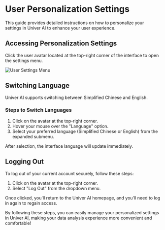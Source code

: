 # User Personalization Settings

This guide provides detailed instructions on how to personalize your settings in Univer AI to enhance your user experience.

## Accessing Personalization Settings

Click the user avatar located at the top-right corner of the interface to open the settings menu.

![User Settings Menu](./user-settings/user-settings.png)

## Switching Language

Univer AI supports switching between Simplified Chinese and English.

### Steps to Switch Languages

1. Click on the avatar at the top-right corner.
2. Hover your mouse over the "Language" option.
3. Select your preferred language (Simplified Chinese or English) from the expanded submenu.

After selection, the interface language will update immediately.

## Logging Out

To log out of your current account securely, follow these steps:

1. Click on the avatar at the top-right corner.
2. Select "Log Out" from the dropdown menu.

Once clicked, you'll return to the Univer AI homepage, and you'll need to log in again to regain access.

By following these steps, you can easily manage your personalized settings in Univer AI, making your data analysis experience more convenient and comfortable!
